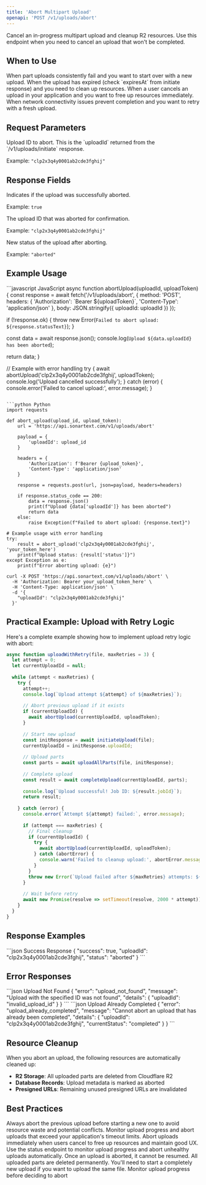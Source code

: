 ```yaml
---
title: 'Abort Multipart Upload'
openapi: 'POST /v1/uploads/abort'
---
```


Cancel an in-progress multipart upload and cleanup R2 resources. Use this endpoint when you need to cancel an upload that won't be completed.

## When to Use

<AccordionGroup>
<Accordion title="❌ Upload Failed">
  When part uploads consistently fail and you want to start over with a new upload.
</Accordion>

<Accordion title="⏰ Upload Expired">
  When the upload has expired (check `expiresAt` from initiate response) and you need to clean up resources.
</Accordion>

<Accordion title="🚫 User Cancelled">
  When a user cancels an upload in your application and you want to free up resources immediately.
</Accordion>

<Accordion title="📱 Network Issues">
  When network connectivity issues prevent completion and you want to retry with a fresh upload.
</Accordion>
</AccordionGroup>

## Request Parameters

<ParamField body="uploadId" type="string" required>
  Upload ID to abort. This is the `uploadId` returned from the `/v1/uploads/initiate` response.
  
  Example: `"clp2x3q4y0001ab2cde3fghij"`
</ParamField>

## Response Fields

<ResponseField name="success" type="boolean" required>
  Indicates if the upload was successfully aborted.
  
  Example: `true`
</ResponseField>

<ResponseField name="uploadId" type="string" required>
  The upload ID that was aborted for confirmation.
  
  Example: `"clp2x3q4y0001ab2cde3fghij"`
</ResponseField>

<ResponseField name="status" type="string" required>
  New status of the upload after aborting.
  
  Example: `"aborted"`
</ResponseField>

## Example Usage

<CodeGroup>
```javascript JavaScript
async function abortUpload(uploadId, uploadToken) {
  const response = await fetch('/v1/uploads/abort', {
    method: 'POST',
    headers: {
      'Authorization': `Bearer ${uploadToken}`,
      'Content-Type': 'application/json'
    },
    body: JSON.stringify({
      uploadId: uploadId
    })
  });

  if (!response.ok) {
    throw new Error(`Failed to abort upload: ${response.statusText}`);
  }

  const data = await response.json();
  console.log(`Upload ${data.uploadId} has been aborted`);
  
  return data;
}

// Example with error handling
try {
  await abortUpload('clp2x3q4y0001ab2cde3fghij', uploadToken);
  console.log('Upload cancelled successfully');
} catch (error) {
  console.error('Failed to cancel upload:', error.message);
}
```

```python Python
import requests

def abort_upload(upload_id, upload_token):
    url = 'https://api.sonartext.com/v1/uploads/abort'
    
    payload = {
        'uploadId': upload_id
    }
    
    headers = {
        'Authorization': f'Bearer {upload_token}',
        'Content-Type': 'application/json'
    }
    
    response = requests.post(url, json=payload, headers=headers)
    
    if response.status_code == 200:
        data = response.json()
        print(f"Upload {data['uploadId']} has been aborted")
        return data
    else:
        raise Exception(f"Failed to abort upload: {response.text}")

# Example usage with error handling
try:
    result = abort_upload('clp2x3q4y0001ab2cde3fghij', 'your_token_here')
    print(f"Upload status: {result['status']}")
except Exception as e:
    print(f"Error aborting upload: {e}")
```

```curl cURL
curl -X POST 'https://api.sonartext.com/v1/uploads/abort' \
  -H 'Authorization: Bearer your_upload_token_here' \
  -H 'Content-Type: application/json' \
  -d '{
    "uploadId": "clp2x3q4y0001ab2cde3fghij"
  }'
```
</CodeGroup>

## Practical Example: Upload with Retry Logic

Here's a complete example showing how to implement upload retry logic with abort:

```javascript
async function uploadWithRetry(file, maxRetries = 3) {
  let attempt = 0;
  let currentUploadId = null;
  
  while (attempt < maxRetries) {
    try {
      attempt++;
      console.log(`Upload attempt ${attempt} of ${maxRetries}`);
      
      // Abort previous upload if it exists
      if (currentUploadId) {
        await abortUpload(currentUploadId, uploadToken);
      }
      
      // Start new upload
      const initResponse = await initiateUpload(file);
      currentUploadId = initResponse.uploadId;
      
      // Upload parts
      const parts = await uploadAllParts(file, initResponse);
      
      // Complete upload
      const result = await completeUpload(currentUploadId, parts);
      
      console.log(`Upload successful! Job ID: ${result.jobId}`);
      return result;
      
    } catch (error) {
      console.error(`Attempt ${attempt} failed:`, error.message);
      
      if (attempt === maxRetries) {
        // Final cleanup
        if (currentUploadId) {
          try {
            await abortUpload(currentUploadId, uploadToken);
          } catch (abortError) {
            console.warn('Failed to cleanup upload:', abortError.message);
          }
        }
        throw new Error(`Upload failed after ${maxRetries} attempts: ${error.message}`);
      }
      
      // Wait before retry
      await new Promise(resolve => setTimeout(resolve, 2000 * attempt));
    }
  }
}
```

## Response Examples

<ResponseExample>
```json Success Response
{
  "success": true,
  "uploadId": "clp2x3q4y0001ab2cde3fghij",
  "status": "aborted"
}
```
</ResponseExample>

## Error Responses

<ResponseExample>
```json Upload Not Found
{
  "error": "upload_not_found",
  "message": "Upload with the specified ID was not found",
  "details": {
    "uploadId": "invalid_upload_id"
  }
}
```
</ResponseExample>

<ResponseExample>
```json Upload Already Completed
{
  "error": "upload_already_completed",
  "message": "Cannot abort an upload that has already been completed",
  "details": {
    "uploadId": "clp2x3q4y0001ab2cde3fghij",
    "currentStatus": "completed"
  }
}
```
</ResponseExample>

## Resource Cleanup

<Info>
When you abort an upload, the following resources are automatically cleaned up:

- **R2 Storage**: All uploaded parts are deleted from Cloudflare R2
- **Database Records**: Upload metadata is marked as aborted
- **Presigned URLs**: Remaining unused presigned URLs are invalidated
</Info>

## Best Practices

<AccordionGroup>
<Accordion title="🔄 Implement Proper Retry Logic">
  Always abort the previous upload before starting a new one to avoid resource waste and potential conflicts.
</Accordion>

<Accordion title="⏰ Handle Timeouts Gracefully">
  Monitor upload progress and abort uploads that exceed your application's timeout limits.
</Accordion>

<Accordion title="🧹 Cleanup on User Cancel">
  Abort uploads immediately when users cancel to free up resources and maintain good UX.
</Accordion>

<Accordion title="📊 Monitor Upload Health">
  Use the status endpoint to monitor upload progress and abort unhealthy uploads automatically.
</Accordion>
</AccordionGroup>

<Warning>
Once an upload is aborted, it cannot be resumed. All uploaded parts are deleted permanently. You'll need to start a completely new upload if you want to upload the same file.
</Warning>

<Card title="Check Upload Status" icon="chart-line" href="/api-reference/uploads/status">
  Monitor upload progress before deciding to abort
</Card>
